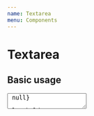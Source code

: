 ```yaml
---
name: Textarea
menu: Components
---
```



# Textarea

<PropsTable of={Textarea} />

## Basic usage

<Playground>
  <Textarea
    label="Label"
    onSubmit={() => null}
    placeholder="textarea"
    refInput="this.inputRef"
    required
    rows={4}
  />
  <Textarea
    clean
    label="Textarea with label"
    onSubmit={() => null}
    placeholder="textarea"
    refInput="this.inputRef"
    required
    rows={3}
  />
</Playground>
